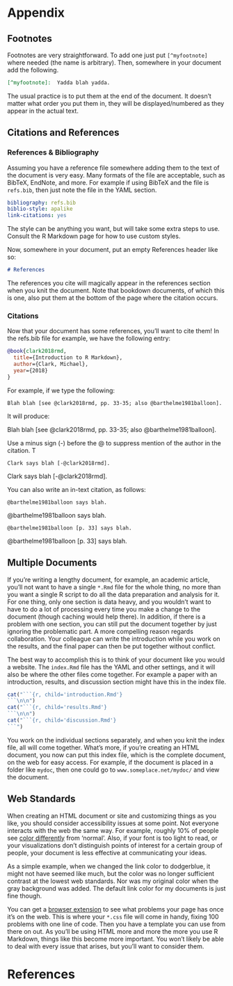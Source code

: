 # Appendix

## Footnotes

Footnotes are very straightforward.  To add one just put `[^myfootnote]` where needed (the name is arbitrary). Then, somewhere in your document add the following.

```markdown
[^myfootnote]:  Yadda blah yadda.
```

The usual practice is to put them at the end of the document.  It doesn't matter what order you put them in, they will be displayed/numbered as they appear in the actual text.

## Citations and References


### References & Bibliography

Assuming you have a reference file somewhere adding them to the text of the document is very easy.  Many formats of the file are acceptable, such as BibTeX, EndNote, and more.  For example if using BibTeX and the file is `refs.bib`, then just note the file in the YAML section.

```yaml
bibliography: refs.bib
biblio-style: apalike
link-citations: yes
```

The style can be anything you want, but will take some extra steps to use.  Consult the R Markdown page for how to use custom styles.

Now, somewhere in your document, put an empty References header like so:

```markdown
# References
```

The references you cite will magically appear in the references section when you knit the document.  Note that <span class="emph">bookdown</span> documents, of which this is one, also put them at the bottom of the page where the citation occurs.

### Citations

Now that your document has some references, you'll want to cite them! In the refs.bib file for example, we have the following entry:

```bibtex
@book{clark2018rmd,
  title={Introduction to R Markdown},
  author={Clark, Michael},
  year={2018}
}
```

For example, if we type the following:

`Blah blah [see @clark2018rmd, pp. 33-35; also @barthelme1981balloon].`

It will produce:

Blah blah [see @clark2018rmd, pp. 33-35; also @barthelme1981balloon].


Use a minus sign (-) before the @ to suppress mention of the author in the citation. T

`Clark says blah [-@clark2018rmd].`

Clark says blah [-@clark2018rmd].

You can also write an in-text citation, as follows:

`@barthelme1981balloon says blah.`

@barthelme1981balloon says blah.

`@barthelme1981balloon [p. 33] says blah.`

@barthelme1981balloon [p. 33] says blah.


## Multiple Documents

If you're writing a lengthy document, for example, an academic article, you'll not want to have a single `*.Rmd` file for the whole thing, no more than you want a single R script to do all the data preparation and analysis for it.  For one thing, only one section is data heavy, and you wouldn't want to have to do a lot of processing every time you make a change to the document (though caching would help there). In addition, if there is a problem with one section, you can still put the document together by just ignoring the problematic part.  A more compelling reason regards collaboration.  Your colleague can write the introduction while you work on the results, and the final paper can then be put together without conflict.

The best way to accomplish this is to think of your document like you would a website.  The `index.Rmd` file has the YAML and other settings, and it will also be where the other files come together.  For example a paper with an introduction, results, and discussion section might have this in the index file.

```r
cat("```{r, child='introduction.Rmd'}
```\n\n")
cat("```{r, child='results.Rmd'}
```\n\n")
cat("```{r, child='discussion.Rmd'}
```")
```

You work on the individual sections separately, and when you knit the index file, all will come together.  What's more, if you're creating an HTML document, you now can put this index file, which is the complete document, on the web for easy access.  For example, if the document is placed in a folder like `mydoc`, then one could go to `www.someplace.net/mydoc/` and view the document.

## Web Standards

When creating an HTML document or site and customizing things as you like, you should consider accessibility issues at some point. Not everyone interacts with the web the same way. For example, roughly 10% of people see [color differently](https://en.wikipedia.org/wiki/Color_blindness) from 'normal'.  Also, if your font is too light to read, or your visualizations don't distinguish points of interest for a certain group of people, your document is less effective at communicating your ideas.

As a simple example, when we changed the link color to dodgerblue, it might not have seemed like much, but the color was no longer sufficient contrast at the lowest web standards.  Nor was my original color when the gray background was added.  The default link color for my documents is just fine though.

You can get a [browser extension](https://www.deque.com/axe/) to see what problems your page has once it's on the web.    This is where your `*.css` file will come in handy, fixing 100 problems with one line of code.  Then you have a template you can use from there on out.  As you'll be using HTML more and more the more you use R Markdown, things like this become more important.  You won't likely be able to deal with every issue that arises, but you'll want to consider them.



# References
